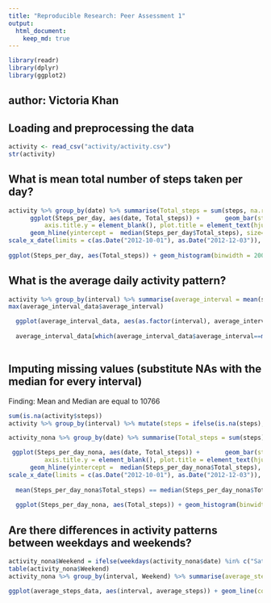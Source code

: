 ```yaml
---
title: "Reproducible Research: Peer Assessment 1"
output: 
  html_document:
    keep_md: true
---
```


```r
library(readr)
library(dplyr)
library(ggplot2)
```
## author: Victoria Khan 
## Loading and preprocessing the data
```r
activity <- read_csv("activity/activity.csv")
str(activity)
```

## What is mean total number of steps taken per day?
```r
activity %>% group_by(date) %>% summarise(Total_steps = sum(steps, na.rm=T)) -> Steps_per_day
      ggplot(Steps_per_day, aes(date, Total_steps)) +       geom_bar(stat="identity", fill="dark green", width = 0.8, ) + theme(axis.title.x = element_blank(), 
          axis.title.y = element_blank(), plot.title = element_text(hjust= 0.5, size = 15)) + ggtitle("Total steps per day") + geom_hline(yintercept = mean(Steps_per_day$Total_steps), size=0.7, col="red") +
      geom_hline(yintercept =  median(Steps_per_day$Total_steps), size=0.7, col="blue") + scale_y_continuous(breaks = c(0, 5000, round(mean(Steps_per_day$Total_steps), 0),  round(median(Steps_per_day$Total_steps), 0), 15000, 20000)) + geom_text(x=as.Date("2012-12-02"),y= mean(Steps_per_day$Total_steps)-600, label="Mean", col="red") + geom_text(x=as.Date("2012-12-02"),y= median(Steps_per_day$Total_steps)+700, label="Median", col="blue")  +
scale_x_date(limits = c(as.Date("2012-10-01"), as.Date("2012-12-03")), date_labels = "%Y-%m-%d")
      
ggplot(Steps_per_day, aes(Total_steps)) + geom_histogram(binwidth = 2000, show.legend = F, fill="dark green")      
```

## What is the average daily activity pattern?
```r
activity %>% group_by(interval) %>% summarise(average_interval = mean(steps, na.rm=T)) -> average_interval_data
max(average_interval_data$average_interval)

  ggplot(average_interval_data, aes(as.factor(interval), average_interval, fill=ifelse(average_interval==max(average_interval), "Max", "Other"))) +     geom_bar(stat = "identity", col="dark green", width=1, show.legend = F) + scale_fill_manual(values = c(Max = "red", Other="dark green")) +             geom_text(x= 104, y = max(average_interval_data$average_interval)+10, label="Max: Interval 835 with 206 steps", col="red") + theme(axis.text.x = element_blank(), axis.title.y = element_blank(), plot.title = element_text(size=15, hjust=0.5)) + xlab("5-minute intervals (a sequence of 288 intervals recorded within 1 day)") + ggtitle("Average number of steps in every interval averaged across all days") + ylim(0, 220)
  
  average_interval_data[which(average_interval_data$average_interval==max(average_interval_data$average_interval)),]
   
```

## Imputing missing values (substitute NAs with the median for every interval)
Finding: Mean and Median are equal to 10766
```r
sum(is.na(activity$steps))
activity %>% group_by(interval) %>% mutate(steps = ifelse(is.na(steps), mean(steps, na.rm=T), steps)) -> activity_nona

activity_nona %>% group_by(date) %>% summarise(Total_steps = sum(steps)) -> Steps_per_day_nona

 ggplot(Steps_per_day_nona, aes(date, Total_steps)) +       geom_bar(stat="identity", fill="dark green", width = 0.8, ) + theme(axis.title.x = element_blank(), 
          axis.title.y = element_blank(), plot.title = element_text(hjust= 0.5, size = 15)) + ggtitle("Total steps per day (No NAs)") + geom_hline(yintercept = mean(Steps_per_day_nona$Total_steps), size=0.9, col="red") +
      geom_hline(yintercept =  median(Steps_per_day_nona$Total_steps), size=0.7, col="blue") + scale_y_continuous(breaks = c(0, 5000, round(mean(Steps_per_day_nona$Total_steps), 0),  round(median(Steps_per_day_nona$Total_steps), 0), 15000, 20000)) + geom_text(x=as.Date("2012-12-02"),y= mean(Steps_per_day_nona$Total_steps)-600, label="Mean", col="red") + geom_text(x=as.Date("2012-12-02"),y= median(Steps_per_day_nona$Total_steps)+700, label="Median", col="blue")  +
scale_x_date(limits = c(as.Date("2012-10-01"), as.Date("2012-12-03")), date_labels = "%Y-%m-%d")
 
  mean(Steps_per_day_nona$Total_steps) == median(Steps_per_day_nona$Total_steps)
  
  ggplot(Steps_per_day_nona, aes(Total_steps)) + geom_histogram(binwidth = 2000, show.legend = F, fill="dark green")     
```

## Are there differences in activity patterns between weekdays and weekends?
```r
activity_nona$Weekend = ifelse(weekdays(activity_nona$date) %in% c("Saturday", "Sunday"), "Weekend", "Weekday")
table(activity_nona$Weekend)
activity_nona %>% group_by(interval, Weekend) %>% summarise(average_steps = mean(steps)) -> average_steps_data

ggplot(average_steps_data, aes(interval, average_steps)) + geom_line(col="dark green")+ facet_grid(Weekend~.) + xlab("5-minute intervals (a sequence of 288 intervals recorded within 1 day)") + ylab("Average number of steps per interval (all days collapsed)") + theme(axis.title.y = element_text(size=10))

```

